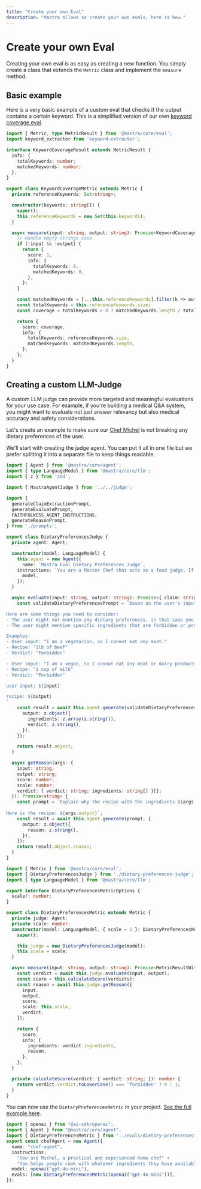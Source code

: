 ```yaml
---
title: "Create your own Eval"
description: "Mastra allows so create your own evals, here is how."
---
```


# Create your own Eval

Creating your own eval is as easy as creating a new function. You simply create a class that extends the `Metric` class and implement the `measure` method. 


## Basic example 

Here is a very basic example of a custom eval that checks if the output contains a certain keyword. This is a simplified version of our own [keyword coverage eval](/docs/reference/evals/keyword-coverage).


```typescript copy showLineNumbers filename="src/mastra/evals/keyword-coverage.ts"
import { Metric, type MetricResult } from '@mastra/core/eval';
import keyword_extractor from 'keyword-extractor';

interface KeywordCoverageResult extends MetricResult {
  info: {
    totalKeywords: number;
    matchedKeywords: number;
  };
}

export class KeywordCoverageMetric extends Metric {
  private referenceKeywords: Set<string>;

  constructor(keywords: string[]) {
    super();
    this.referenceKeywords = new Set(this.keywords);
  }

  async measure(input: string, output: string): Promise<KeywordCoverageResult> {
    // Handle empty strings case
    if (!input && !output) {
      return {
        score: 1,
        info: {
          totalKeywords: 0,
          matchedKeywords: 0,
        },
      };
    }

    const matchedKeywords = [...this.referenceKeywords].filter(k => output.includes(k));
    const totalKeywords = this.referenceKeywords.size;
    const coverage = totalKeywords > 0 ? matchedKeywords.length / totalKeywords : 0;

    return {
      score: coverage,
      info: {
        totalKeywords: referenceKeywords.size,
        matchedKeywords: matchedKeywords.length,
      },
    };
  }
}
```

## Creating a custom LLM-Judge

A custom LLM judge can provide more targeted and meaningful evaluations for your use case. For example, if you're building a medical Q&A system, you might want to evaluate not just answer relevancy but also medical accuracy and safety considerations.

Let's create an example to make sure our [Chef Michel](/docs/guides/01-chef-michel) is not breaking any dietary preferences of the user.

We'll start with creating the judge agent. You can put it all in one file but we prefer splitting it into a separate file to keep things readable.

```typescript copy showLineNumbers filename="src/mastra/evals/dietary-preferences-judge.ts"
import { Agent } from '@mastra/core/agent';
import { type LanguageModel } from '@mastra/core/llm';
import { z } from 'zod';

import { MastraAgentJudge } from '../../judge';

import {
  generateClaimExtractionPrompt,
  generateEvaluatePrompt,
  FAITHFULNESS_AGENT_INSTRUCTIONS,
  generateReasonPrompt,
} from './prompts';

export class DietaryPreferencesJudge {
  private agent: Agent;

  constructor(model: LanguageModel) {
    this.agent = new Agent({
      name: `Mastra Eval Dietary Preferences Judge`,
    instructions: `You are a Master Chef that acts as a food judge. If any dietary preferences are mentioned in the user's input, you need to check if the recipe contains any ingredients that are forbidden or preferred by the user.`,
      model,
    });
  }

  async evaluate(input: string, output: string): Promise<{ claim: string; verdict: string; reason: string }[]> {
    const validateDietaryPreferencesPrompt = `Based on the user's input, check if the recipe contains any ingredients that are forbidden or preferred by the user.

Here are some things you need to consider:
- The user might not mention any dietary preferences, in that case you should return an empty array.
- The user might mention specific ingredients that are forbidden or preferred, in that case you should return an array with the ingredient and the verdict.

Examples:
- User input: "I am a vegetarian, so I cannot eat any meat."
- Recipe: "1lb of beef"
- Verdict: "Forbidden"

- User input: "I am a vegan, so I cannot eat any meat or dairy products."
- Recipe: "1 cup of milk"
- Verdict: "Forbidden"

user input: ${input}

recipe: ${output}
`
    const result = await this.agent.generate(validateDietaryPreferencesPrompt, {
      output: z.object({
        ingredients: z.array(z.string()),
        verdict: z.string(),
      }),
    });

    return result.object;
  }

  async getReason(args: {
    input: string;
    output: string;
    score: number;
    scale: number;
    verdict: { verdict: string; ingredients: string[] }[];
  }): Promise<string> {
    const prompt = `Explain why the recipe with the ingredients ${args.verdict.ingredients.join(', ')} is ${args.verdict.verdict} according to the user's input: ${args.input}
    
Here is the recipe: ${args.output}`;
    const result = await this.agent.generate(prompt, {
      output: z.object({
        reason: z.string(),
      }),
    });
    return result.object.reason;
  }
}
```

```typescript copy showLineNumbers filename="src/mastra/evals/dietary-preferences.ts"
import { Metric } from '@mastra/core/eval';
import { DietaryPreferencesJudge } from './dietary-preferences-judge';
import { type LanguageModel } from '@mastra/core/llm';

export interface DietaryPreferencesMetricOptions {
  scale?: number;
}

export class DietaryPreferencesMetric extends Metric {
  private judge: Agent;
  private scale: number;
  constructor(model: LanguageModel, { scale = 1 }: DietaryPreferencesMetricOptions) {
    super();

    this.judge = new DietaryPreferencesJudge(model);
    this.scale = scale;
  }

  async measure(input: string, output: string): Promise<MetricResultWithReason> {
    const verdict = await this.judge.evaluate(input, output);
    const score = this.calculateScore(verdicts);
    const reason = await this.judge.getReason({
      input,
      output,
      score,
      scale: this.scale,
      verdict,
    });

    return {
      score,
      info: {
        ingredients: verdict.ingredients,
        reason,
      },
    };
  }

  private calculateScore(verdict: { verdict: string; }): number {
    return verdict.verdict.toLowerCase() === 'forbidden' ? 0 : 1;
  }
}
```

You can now use the `DietaryPreferencesMetric` in your project. [See the full example here](/docs/guides/01-chef-michel).

```typescript copy showLineNumbers filename="src/mastra/agents/chefAgent.ts"
import { openai } from "@ai-sdk/openai";
import { Agent } from "@mastra/core/agent";
import { DietaryPreferencesMetric } from "../evals/dietary-preferences";
export const chefAgent = new Agent({
  name: "chef-agent",
  instructions:
    "You are Michel, a practical and experienced home chef" +
    "You helps people cook with whatever ingredients they have available.",
  model: openai("gpt-4o-mini"),
  evals: [new DietaryPreferencesMetric(openai("gpt-4o-mini"))],
});
```
